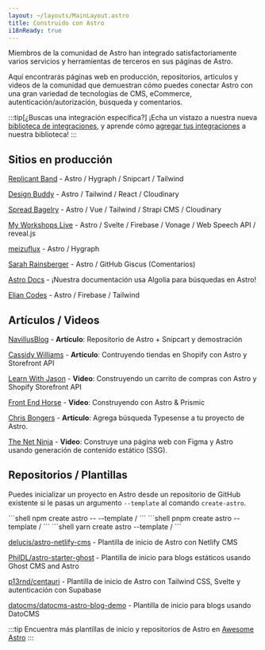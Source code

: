 ```yaml
---
layout: ~/layouts/MainLayout.astro
title: Construido con Astro
i18nReady: true
---
```




Miembros de la comunidad de Astro han integrado satisfactoriamente varios servicios y herramientas de terceros en sus páginas de Astro.

Aquí encontrarás páginas web en producción, repositorios, artículos y videos de la comunidad que demuestran cómo puedes conectar Astro con una gran variedad de tecnologías de CMS, eCommerce, autenticación/autorización, búsqueda y comentarios.

:::tip[¿Buscas una integración específica?]
¡Echa un vistazo a nuestra nueva [biblioteca de integraciones](https://astro.build/integrations), y aprende cómo [agregar tus integraciones](/es/reference/publish-to-npm/#biblioteca-de-integraciones) a nuestra biblioteca!
:::

## Sitios en producción

[Replicant Band](https://replicant.band) - Astro / Hygraph / Snipcart / Tailwind

[Design Buddy](https://design-buddy.netlify.app) - Astro / Tailwind / React / Cloudinary

[Spread Bagelry](https://spreadbagelry.com) - Astro / Vue / Tailwind / Strapi CMS / Cloudinary

[My Workshops Live](https://myworkshops.live) - Astro / Svelte / Firebase / Vonage / Web Speech API / reveal.js

[meizuflux](https://meizuflux.com/) - Astro / Hygraph

[Sarah Rainsberger](https://www.rainsberger.ca/) - Astro / GitHub Giscus (Comentarios)

[Astro Docs](https://github.com/withastro/docs) - ¡Nuestra documentación usa Algolia para búsquedas en Astro!

[Elian Codes](https://www.elian.codes/) - Astro / Firebase / Tailwind


## Artículos / Videos

[NavillusBlog](https://navillus.dev/blog/astro-plus-snipcart) - **Artículo**: Repositorio de Astro + Snipcart y demostración

[Cassidy Williams](https://www.netlify.com/blog/2021/07/23/build-a-modern-shopping-site-with-astro-and-serverless-functions/) - **Artículo**: Contruyendo tiendas en Shopify con Astro y Storefront API

[Learn With Jason](https://youtube.com/watch?v=FJOJmKFngLI) - **Video**: Construyendo un carrito de compras con Astro y Shopify Storefront API

[Front End Horse](https://www.youtube.com/watch?v=qFUfuDSLdxM) - **Video**: Construyendo con Astro & Prismic

[Chris Bongers](https://aviyel.com/post/1006/adding-typesense-search-to-an-astro-static-generated-website) - **Artículo**: Agrega búsqueda Typesense a tu proyecto de Astro.

[The Net Ninja](https://www.youtube.com/playlist?list=PL4cUxeGkcC9hZm9NYpd4G-jhoeEk0ls--) - **Video**: Construye una página web con Figma y Astro usando generación de contenido estático (SSG).

## Repositorios / Plantillas

Puedes inicializar un proyecto en Astro desde un repositorio de GitHub existente si le pasas un argumento `--template` al comando `create-astro`.

<PackageManagerTabs>
  <Fragment slot="npm">
  ```shell
  npm create astro -- --template <usuario-github>/<github-repo>
  ```
  </Fragment>
  <Fragment slot="pnpm">
  ```shell
  pnpm create astro --template <usuario-github>/<github-repo>
  ```
  </Fragment>
  <Fragment slot="yarn">
  ```shell
  yarn create astro --template <usuario-github>/<github-repo>
  ```
  </Fragment>
</PackageManagerTabs>

[delucis/astro-netlify-cms](https://github.com/delucis/astro-netlify-cms/) - Plantilla de inicio de Astro con Netlify CMS

[PhilDL/astro-starter-ghost](https://github.com/PhilDL/astro-starter-ghost) - Plantilla de inicio para blogs estáticos usando Ghost CMS and Astro

[p13rnd/centauri](https://github.com/p13rnd/centauri) - Plantilla de inicio de Astro con Tailwind CSS, Svelte y autenticación con Supabase

[datocms/datocms-astro-blog-demo](https://github.com/datocms/datocms-astro-blog-demo) - Plantilla de inicio para blogs usando DatoCMS


:::tip
Encuentra más plantillas de inicio y repositorios de Astro en [Awesome Astro](https://github.com/one-aalam/awesome-astro#%E2%84%B9%EF%B8%8F-repositoriesstarter-kitscomponents)
:::
